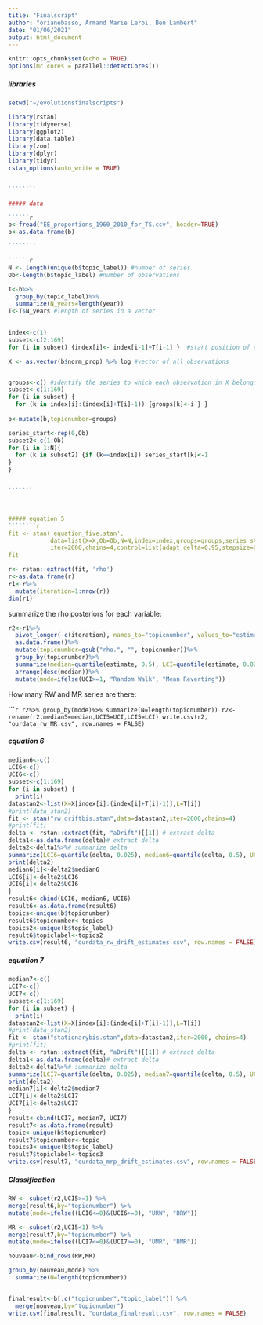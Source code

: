 ---
title: "Finalscript"
author: "orianebasso, Armand Marie Leroi, Ben Lambert"
date: "01/06/2021"
output: html_document
---

```{r setup, include=FALSE}
knitr::opts_chunk$set(echo = TRUE)
options(mc.cores = parallel::detectCores())

```
##### libraries
`````````{r}
setwd("~/evolutionsfinalscripts")

library(rstan)
library(tidyverse)
library(ggplot2)
library(data.table)
library(zoo)
library(dplyr)
library(tidyr)
rstan_options(auto_write = TRUE)


````````

##### data

``````{r}
b<-fread("EE_proportions_1960_2010_for_TS.csv", header=TRUE)
b<-as.data.frame(b)

````````

``````{r}
N <- length(unique(b$topic_label)) #number of series 
Ob<-length(b$topic_label) #number of observations

T<-b%>%
  group_by(topic_label)%>%
  summarize(N_years=length(year)) 
T<-T$N_years #length of series in a vector
          

index<-c(1)
subset<-c(2:169)
for (i in subset) {index[i]<- index[i-1]+T[i-1] }  #start position of each study

X <- as.vector(b$norm_prop) %>% log #vector of all observations


groups<-c() #identify the series to which each observation in X belongs
subset<-c(1:169)
for (i in subset) { 
  for (k in index[i]:(index[i]+T[i]-1)) {groups[k]<-i } }
  
b<-mutate(b,topicnumber=groups)

series_start<-rep(0,Ob)
subset2<-c(1:Ob)
for (i in 1:N){
  for (k in subset2) {if (k==index[i]) series_start[k]<-1
}
}


```````



##### equation 5
````````{r}
fit <- stan('equation_five.stan',
            data=list(X=X,Ob=Ob,N=N,index=index,groups=groups,series_start=series_start),
            iter=2000,chains=4,control=list(adapt_delta=0.95,stepsize=0.01))
fit
`````````

`````{r}
r<- rstan::extract(fit, 'rho')
r<-as.data.frame(r)
r1<-r%>%
  mutate(iteration=1:nrow(r))
dim(r1) 
```````

summarize the rho posteriors for each variable:
```````{r}
r2<-r1%>%
  pivot_longer(-c(iteration), names_to="topicnumber", values_to="estimate")%>%
  as.data.frame()%>%
  mutate(topicnumber=gsub("rho.", "", topicnumber))%>%
  group_by(topicnumber)%>%
  summarize(median=quantile(estimate, 0.5), LCI=quantile(estimate, 0.025), UCI=quantile(estimate, 0.975))%>%
  arrange(desc(median))%>%
  mutate(mode=ifelse(UCI>=1, "Random Walk", "Mean Reverting"))
````````

How many RW and MR series are there:

``````````{r}
r2%>%
group_by(mode)%>%
summarize(N=length(topicnumber))
r2<-rename(r2,median5=median,UCI5=UCI,LCI5=LCI)
write.csv(r2, "ourdata_rw_MR.csv", row.names = FALSE)
```````


##### equation 6


``````{r}
median6<-c()
LCI6<-c()
UCI6<-c()
subset<-c(1:169)
for (i in subset) { 
  print(i)
datastan2<-list(X=X[index[i]:(index[i]+T[i]-1)],L=T[i])
#print(data_stan2)
fit <- stan("rw_driftbis.stan",data=datastan2,iter=2000,chains=4)
#print(fit)
delta <- rstan::extract(fit, "aDrift")[[1]] # extract delta
delta1<-as.data.frame(delta)# extract delta
delta2<-delta1%>%# summarize delta
summarize(LCI6=quantile(delta, 0.025), median6=quantile(delta, 0.5), UCI6=quantile(delta,0.975))
print(delta2)
median6[i]<-delta2$median6
LCI6[i]<-delta2$LCI6
UCI6[i]<-delta2$UCI6
}
result6<-cbind(LCI6, median6, UCI6)
result6<-as.data.frame(result6)
topics<-unique(b$topicnumber)
result6$topicnumber<-topics 
topics2<-unique(b$topic_label)
result6$topiclabel<-topics2
write.csv(result6, "ourdata_rw_drift_estimates.csv", row.names = FALSE)

```````

##### equation 7

`````{r}
median7<-c()
LCI7<-c()
UCI7<-c()
subset<-c(1:169)
for (i in subset) { 
  print(i)
datastan2<-list(X=X[index[i]:(index[i]+T[i]-1)],L=T[i])
#print(data_stan2)
fit <- stan("stationarybis.stan",data=datastan2,iter=2000, chains=4)
#print(fit)
delta <- rstan::extract(fit, "aDrift")[[1]] # extract delta
delta1<-as.data.frame(delta)# extract delta
delta2<-delta1%>%# summarize delta
summarize(LCI7=quantile(delta, 0.025), median7=quantile(delta, 0.5), UCI7=quantile(delta,0.975))
print(delta2)
median7[i]<-delta2$median7
LCI7[i]<-delta2$LCI7
UCI7[i]<-delta2$UCI7
}
result<-cbind(LCI7, median7, UCI7)
result7<-as.data.frame(result)
topic<-unique(b$topicnumber)
result7$topicnumber<-topic 
topics3<-unique(b$topic_label)
result7$topiclabel<-topics3
write.csv(result7, "ourdata_mrp_drift_estimates.csv", row.names = FALSE)
````````

##### Classification
```{r}


RW <- subset(r2,UCI5>=1) %>%
merge(result6,by="topicnumber") %>%
mutate(mode=ifelse((LCI6<=0)&(UCI6>=0), "URW", "BRW"))

MR <- subset(r2,UCI5<1) %>%
merge(result7,by="topicnumber") %>%
mutate(mode=ifelse((LCI7<=0)&(UCI7>=0), "UMR", "BMR"))

nouveau<-bind_rows(RW,MR) 

group_by(nouveau,mode) %>%
  summarize(N=length(topicnumber))



```

`````````{r}
finalresult<-b[,c("topicnumber","topic_label")] %>% 
  merge(nouveau,by="topicnumber")
write.csv(finalresult, "ourdata_finalresult.csv", row.names = FALSE)

`````````

